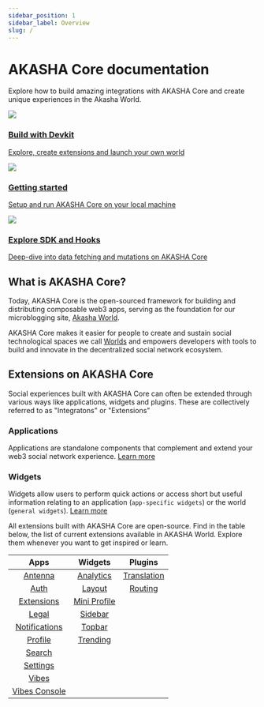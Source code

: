 ```yaml
---
sidebar_position: 1
sidebar_label: Overview
slug: /
---
```


# AKASHA Core documentation

Explore how to build amazing integrations with AKASHA Core and create unique experiences in the Akasha World.

<div style={{ display: "flex", justifyContent: "space-between" }}>
  <a class="clickable-card" href="/devkit">
    <img src="/img/build-with-devkit.webp" style={{ width: "25%" }}></img>
    <h3 style={{ margin: "0.5rem 0rem 0.35rem" }}>Build with Devkit</h3>
    <p style={{ margin: "0rem" }}>
      Explore, create extensions and launch your own world
    </p>
  </a>
  <a class="clickable-card" href="/setup">
    <img src="/img/getting-started.webp" style={{ width: "25%" }}></img>
    <h3 style={{ margin: "0.5rem 0rem 0.35rem" }}>Getting started</h3>
    <p style={{ margin: "0rem" }}>
      Setup and run AKASHA Core on your local machine
    </p>
  </a>
  <a class="clickable-card" href="/data-fetching-and-mutations">
    <img src="/img/explore-sdk-hooks.webp" style={{ width: "25%" }}></img>
    <h3 style={{ margin: "0.5rem 0rem 0.35rem" }}>Explore SDK and Hooks</h3>
    <p style={{ margin: "0rem" }}>
      Deep-dive into data fetching and mutations on AKASHA Core
    </p>
  </a>
</div>

## What is AKASHA Core?

Today, AKASHA Core is the open-sourced framework for building and distributing composable web3 apps, serving as the foundation for our microblogging site, [Akasha World](https://next.akasha-world-framework.pages.dev/).

AKASHA Core makes it easier for people to create and sustain social technological spaces we call [Worlds](https://blog.akasha.org/what-is-akasha-reloaded-what-is-ethereum-world/) and empowers developers with tools to build and innovate in the decentralized social network ecosystem.

## Extensions on AKASHA Core

Social experiences built with AKASHA Core can often be extended through various ways like applications, widgets and plugins. These are collectively referred to as "Integratons" or "Extensions"

### Applications

Applications are standalone components that complement and extend your web3 social network experience. [Learn more](./extensions/applications.md)

### Widgets

Widgets allow users to perform quick actions or access short but useful information relating to an application (`app-specific widgets`) or the world (`general widgets`). [Learn more](./extensions/widgets.md)

All extensions built with AKASHA Core are open-source. Find in the table below, the list of current extensions available in AKASHA World. Explore them whenever you want to get inspired or learn.

|                                               Apps                                                |                                              Widgets                                               |                                                   Plugins                                                   |
| :-----------------------------------------------------------------------------------------------: | :------------------------------------------------------------------------------------------------: | :---------------------------------------------------------------------------------------------------------: |
|       [Antenna](https://github.com/AKASHAorg/akasha-core/tree/next/extensions/apps/antenna)       |    [Analytics](https://github.com/AKASHAorg/akasha-core/tree/next/extensions/widgets/analytics)    | [Translation](https://github.com/AKASHAorg/akasha-core/tree/next/extensions/widgets/layout/src/translation) |
|        [Auth](https://github.com/AKASHAorg/akasha-core/tree/next/extensions/apps/auth-app)        |       [Layout](https://github.com/AKASHAorg/akasha-core/tree/next/extensions/widgets/layout)       | [Routing](https://github.com/AKASHAorg/akasha-core/blob/next/libs/app-loader/src/plugins/routing-plugin.ts) |
|    [Extensions](https://github.com/AKASHAorg/akasha-core/tree/next/extensions/apps/extensions)    | [Mini Profile](https://github.com/AKASHAorg/akasha-core/tree/next/extensions/widgets/mini-profile) |                                                                                                             |
|         [Legal](https://github.com/AKASHAorg/akasha-core/tree/next/extensions/apps/legal)         |      [Sidebar](https://github.com/AKASHAorg/akasha-core/tree/next/extensions/widgets/sidebar)      |                                                                                                             |
| [Notifications](https://github.com/AKASHAorg/akasha-core/tree/next/extensions/apps/notifications) |      [Topbar](https://github.com/AKASHAorg/akasha-core/tree/next/extensions/widgets/top-bar)       |                                                                                                             |
|       [Profile](https://github.com/AKASHAorg/akasha-core/tree/next/extensions/apps/profile)       |     [Trending](https://github.com/AKASHAorg/akasha-core/tree/next/extensions/widgets/trending)     |                                                                                                             |
|        [Search](https://github.com/AKASHAorg/akasha-core/tree/next/extensions/apps/search)        |                                                                                                    |                                                                                                             |
|      [Settings](https://github.com/AKASHAorg/akasha-core/tree/next/extensions/apps/settings)      |                                                                                                    |                                                                                                             |
|         [Vibes](https://github.com/AKASHAorg/akasha-core/tree/next/extensions/apps/vibes)         |                                                                                                    |                                                                                                             |
| [Vibes Console](https://github.com/AKASHAorg/akasha-core/tree/next/extensions/apps/vibes-console) |                                                                                                    |                                                                                                             |

